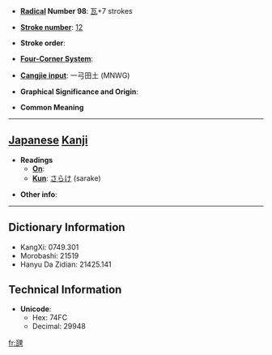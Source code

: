 * '''[[Wiktionary:Chinese radical index| Radical]] Number 98''': [[Wiktionary:Chinese radical index 瓦|瓦]]+7 strokes

* '''[[Wiktionary:Chinese total strokes index|Stroke number]]''': [[Wiktionary:Chinese total strokes index 12|12]]

* '''Stroke order''': 

* '''[[Wiktionary:Chinese four corner index|Four-Corner System]]''': 

* '''[[Wiktionary:Chinese Cangjie index|Cangjie input]]''': 一弓田土 (MNWG)

* '''Graphical Significance and Origin''': 

* '''Common Meaning'''

----

== [[Japanese]] [[Kanji]] ==

* '''Readings'''
** '''[[On]]''': 
** '''[[Kun]]''': [[さらけ]] (sarake)

* '''Other info''':  

----

== Dictionary Information ==

* KangXi: 0749.301
* Morobashi: 21519
* Hanyu Da Zidian: 21425.141

== Technical Information ==

* '''Unicode''':
** Hex: 74FC
** Decimal: 29948

[[fr:瓼]]